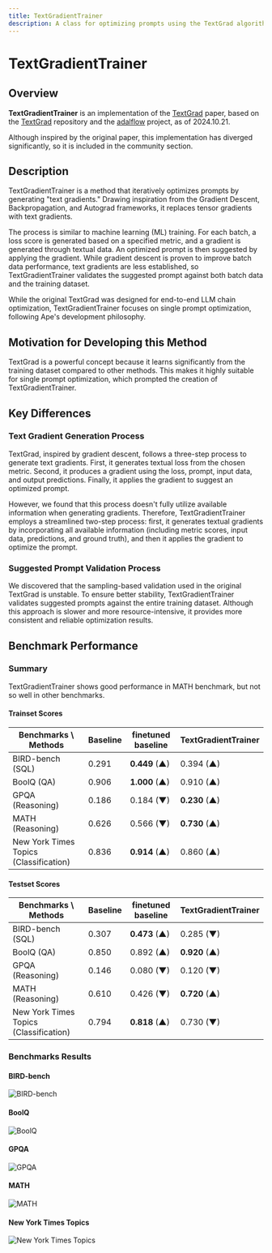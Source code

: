 ```yaml
---
title: TextGradientTrainer
description: A class for optimizing prompts using the TextGrad algorithm.
---
```


# TextGradientTrainer

## Overview

**TextGradientTrainer** is an implementation of the [TextGrad](https://arxiv.org/abs/2406.07496) paper, based on the [TextGrad](https://github.com/zou-group/textgrad) repository and the [adalflow](https://github.com/SylphAI-Inc/AdalFlow) project, as of 2024.10.21.

Although inspired by the original paper, this implementation has diverged significantly, so it is included in the community section.

## Description

TextGradientTrainer is a method that iteratively optimizes prompts by generating "text gradients." Drawing inspiration from the Gradient Descent, Backpropagation, and Autograd frameworks, it replaces tensor gradients with text gradients.

The process is similar to machine learning (ML) training. For each batch, a loss score is generated based on a specified metric, and a gradient is generated through textual data. An optimized prompt is then suggested by applying the gradient. While gradient descent is proven to improve batch data performance, text gradients are less established, so TextGradientTrainer validates the suggested prompt against both batch data and the training dataset.

While the original TextGrad was designed for end-to-end LLM chain optimization, TextGradientTrainer focuses on single prompt optimization, following Ape's development philosophy.

## Motivation for Developing this Method

TextGrad is a powerful concept because it learns significantly from the training dataset compared to other methods. This makes it highly suitable for single prompt optimization, which prompted the creation of TextGradientTrainer.

## Key Differences

### Text Gradient Generation Process

TextGrad, inspired by gradient descent, follows a three-step process to generate text gradients. First, it generates textual loss from the chosen metric. Second, it produces a gradient using the loss, prompt, input data, and output predictions. Finally, it applies the gradient to suggest an optimized prompt.

However, we found that this process doesn't fully utilize available information when generating gradients. Therefore, TextGradientTrainer employs a streamlined two-step process: first, it generates textual gradients by incorporating all available information (including metric scores, input data, predictions, and ground truth), and then it applies the gradient to optimize the prompt.

### Suggested Prompt Validation Process

We discovered that the sampling-based validation used in the original TextGrad is unstable. To ensure better stability, TextGradientTrainer validates suggested prompts against the entire training dataset. Although this approach is slower and more resource-intensive, it provides more consistent and reliable optimization results.

## Benchmark Performance

### Summary

TextGradientTrainer shows good performance in MATH benchmark, but not so well in other benchmarks.

#### Trainset Scores

| Benchmarks \ Methods                   | Baseline | finetuned baseline | TextGradientTrainer |
| -------------------------------------- | -------- | ------------------ | ------------------- |
| BIRD-bench (SQL)                       | 0.291    | **0.449** (▲)      | 0.394 (▲)           |
| BoolQ (QA)                             | 0.906    | **1.000** (▲)      | 0.910 (▲)           |
| GPQA (Reasoning)                       | 0.186    | 0.184 (▼)          | **0.230** (▲)       |
| MATH (Reasoning)                       | 0.626    | 0.566 (▼)          | **0.730** (▲)       |
| New York Times Topics (Classification) | 0.836    | **0.914** (▲)      | 0.860 (▲)           |

#### Testset Scores

| Benchmarks \ Methods                   | Baseline | finetuned baseline | TextGradientTrainer |
| -------------------------------------- | -------- | ------------------ | ------------------- |
| BIRD-bench (SQL)                       | 0.307    | **0.473** (▲)      | 0.285 (▼)           |
| BoolQ (QA)                             | 0.850    | 0.892 (▲)          | **0.920** (▲)       |
| GPQA (Reasoning)                       | 0.146    | 0.080 (▼)          | 0.120 (▼)           |
| MATH (Reasoning)                       | 0.610    | 0.426 (▼)          | **0.720** (▲)       |
| New York Times Topics (Classification) | 0.794    | **0.818** (▲)      | 0.730 (▼)           |

### Benchmarks Results

#### BIRD-bench

![BIRD-bench](https://github.com/weavel-ai/Ape/blob/main/images/trainer/community/text_gradient/bird_bench_result.png?raw=true)

#### BoolQ

![BoolQ](https://github.com/weavel-ai/Ape/blob/main/images/trainer/community/text_gradient/boolq_result.png?raw=true)

#### GPQA

![GPQA](https://github.com/weavel-ai/Ape/blob/main/images/trainer/community/text_gradient/gpqa_result.png?raw=true)

#### MATH

![MATH](https://github.com/weavel-ai/Ape/blob/main/images/trainer/community/text_gradient/math_result.png?raw=true)

#### New York Times Topics

![New York Times Topics](https://github.com/weavel-ai/Ape/blob/main/images/trainer/community/text_gradient/new_york_times_topics_result.png?raw=true)
